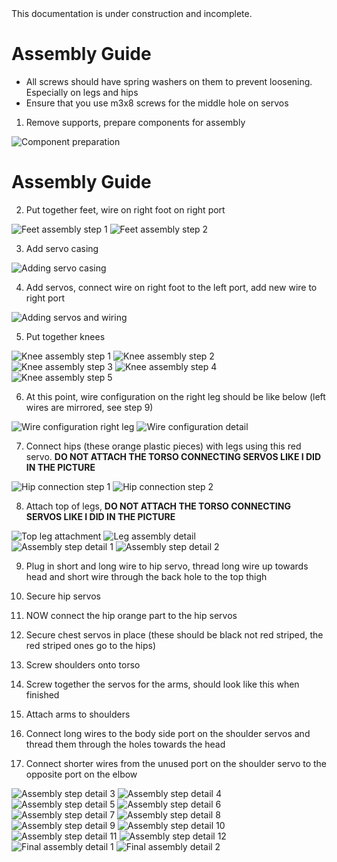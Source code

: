 
<Callout type="warning" emoji="⚠️">
This documentation is under construction and incomplete.
</Callout>

# Assembly Guide

- All screws should have spring washers on them to prevent loosening. Especially on legs and hips
- Ensure that you use m3x8 screws for the middle hole on servos

1. Remove supports, prepare components for assembly

<div className="grid grid-cols-2 gap-4">
  <Image src="/assemble/IMG_3512.webp" alt="Component preparation" width={384} height={288} />
</div>

# Assembly Guide

2. Put together feet, wire on right foot on right port

<div className="grid grid-cols-2 gap-4">
  <Image src="/assemble/IMG_3525.webp" alt="Feet assembly step 1" width={288} height={216} />
  <Image src="/assemble/IMG_3526.webp" alt="Feet assembly step 2" width={240} height={180} />
</div>

3. Add servo casing

<Image src="/assemble/IMG_3529.webp" alt="Adding servo casing" width={336} height={252} />

4. Add servos, connect wire on right foot to the left port, add new wire to right port

<Image src="/assemble/IMG_3536.webp" alt="Adding servos and wiring" width={336} height={252} />

5. Put together knees

<div className="grid grid-cols-3 gap-4">
  <div>
    <Image src="/assemble/IMG_3540.webp" alt="Knee assembly step 1" width={192} height={144} />
    <Image src="/assemble/IMG_3541.webp" alt="Knee assembly step 2" width={192} height={144} />
  </div>
  <div>
    <Image src="/assemble/IMG_3556.webp" alt="Knee assembly step 3" width={192} height={144} />
    <Image src="/assemble/IMG_3559.webp" alt="Knee assembly step 4" width={192} height={144} />
  </div>
  <Image src="/assemble/IMG_3547.webp" alt="Knee assembly step 5" width={192} height={144} />
</div>

6. At this point, wire configuration on the right leg should be like below (left wires are mirrored, see step 9)

<div className="grid grid-cols-2 gap-4">
  <Image src="/assemble/IMG_3549.webp" alt="Wire configuration right leg" width={480} height={360} />
  <Image src="/assemble/IMG_3585.webp" alt="Wire configuration detail" width={240} height={180} />
</div>

7. Connect hips (these orange plastic pieces) with legs using this red servo. **DO NOT ATTACH THE TORSO CONNECTING SERVOS LIKE I DID IN THE PICTURE**

<div className="flex flex-col gap-4">
  <Image src="/assemble/IMG_3586.webp" alt="Hip connection step 1" width={3024} height={2268} />
  <Image src="/assemble/IMG_3588.webp" alt="Hip connection step 2" width={3024} height={2268} />
</div>

8. Attach top of legs, **DO NOT ATTACH THE TORSO CONNECTING SERVOS LIKE I DID IN THE PICTURE**

<div className="grid grid-cols-2 gap-4">
  <Image src="/assemble/IMG_3582.webp" alt="Top leg attachment" width={288} height={216} />
  <Image src="/assemble/IMG_3574.webp" alt="Leg assembly detail" width={3024} height={2268} />
</div>

<div className="grid grid-cols-2 gap-4 mt-4">
  <Image src="/assemble/IMG_3575.webp" alt="Assembly step detail 1" width={3024} height={2268} />
  <Image src="/assemble/IMG_3571.webp" alt="Assembly step detail 2" width={3024} height={2268} />
</div>

9. Plug in short and long wire to hip servo, thread long wire up towards head and short wire through the back hole to the top thigh

10. Secure hip servos

11. NOW connect the hip orange part to the hip servos
12. Secure chest servos in place (these should be black not red striped, the red striped ones go to the hips)
13. Screw shoulders onto torso
14. Screw together the servos for the arms, should look like this when finished
15. Attach arms to shoulders
16. Connect long wires to the body side port on the shoulder servos and thread them through the holes towards the head
17. Connect shorter wires from the unused port on the shoulder servo to the opposite port on the elbow

<div className="grid grid-cols-2 gap-4 mt-4">
  <Image src="/assemble/IMG_3572.webp" alt="Assembly step detail 3" width={3024} height={2268} />
  <Image src="/assemble/IMG_3573.webp" alt="Assembly step detail 4" width={3024} height={2268} />
</div>

<div className="grid grid-cols-2 gap-4 mt-4">
  <Image src="/assemble/IMG_3576.webp" alt="Assembly step detail 5" width={3024} height={2268} />
  <Image src="/assemble/IMG_3578.webp" alt="Assembly step detail 6" width={3024} height={2268} />
</div>

<div className="grid grid-cols-2 gap-4 mt-4">
  <Image src="/assemble/IMG_3587.webp" alt="Assembly step detail 7" width={3024} height={2268} />
  <Image src="/assemble/IMG_3589.webp" alt="Assembly step detail 8" width={3024} height={2268} />
</div>

<div className="grid grid-cols-2 gap-4 mt-4">
  <Image src="/assemble/IMG_3591.webp" alt="Assembly step detail 9" width={3024} height={2268} />
  <Image src="/assemble/IMG_3592.webp" alt="Assembly step detail 10" width={3024} height={2268} />
</div>

<div className="grid grid-cols-2 gap-4 mt-4">
  <Image src="/assemble/IMG_3593.webp" alt="Assembly step detail 11" width={4032} height={3024} />
  <Image src="/assemble/IMG_3595.webp" alt="Assembly step detail 12" width={3024} height={2268} />
</div>

<div className="grid grid-cols-2 gap-4 mt-4">
  <Image src="/assemble/IMG_3599.webp" alt="Final assembly detail 1" width={3024} height={2268} />
  <Image src="/assemble/IMG_3564.webp" alt="Final assembly detail 2" width={4032} height={3024} />
</div>

